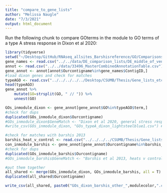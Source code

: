 ```yaml
---
title: "compare_to_gene_lists"
author: "Melissa Naugle"
date: "7/3/2021"
output: html_document
---
```



Run the following chunk to compare GOterms in the module to GO terms of a type A stress response in Dixon et al 2020:


```r
library(tidyverse)
setwd("~/Desktop/GitHub/RNAseq_allsites_Barshisreference/GO/Comparisons_gene_lists/")
gene_names <- read.csv("../../data/DE_comparison_lists/DE_middle_of_venn_classic_FDR0.05.csv")
annot <- read.csv("../../data/33496_MasterCombinedAnnotationTable.csv")
gene_annot <- annot[annot$Ourcontigname%in%gene_names$ContigID,]
#load dixon genes and check for matches
typeAGO <- read.csv("../../../../../Desktop/CSUMB/Thesis/Gene_lists_etc/typeA_Dixon_metaanalysis_mec15535-sup-0002-tables1-s10 copy.csv")
head(typeAGO)
gene_annot %>% 
    mutate(GO=strsplit(GO, " // ")) %>% 
    unnest(GO)

GOs_inmodule_dixon <- gene_annot[gene_annot$GO%in%typeAGO$term,]
#check for dups 
duplicated(GOs_inmodule_dixon$Ourcontigname)
#GOs_inmodule_dixon$GeneMatch <- "Dixon et al 2020, general stress response"
#write_csv(GOs_inmodule_dixon, "GOs_typeA_dixon_lightsteelblue1.csv") #change to module color

#check for matches with barshis 2013
barshis_heat_v_control <- read.csv("../../../../CSUMB/Thesis/Gene_lists_etc/DEGS_control_v_hot_barshi2013.csv")
con_inmodule_barshis <- gene_annot[gene_annot$Ourcontigname%in%barshis_heat_v_control$ContigName,]
#check for dups 
duplicated(GOs_inmodule_barshis$Ourcontigname)
#GOs_inmodule_barshis$GeneMatch <- "Barshis et al 2013, heats v control"

#put them together 
all_shared <- merge(GOs_inmodule_dixon, GOs_inmodule_barshis, all = T) 
duplicated(all_shared$Ourcontigname)

write_csv(all_shared, paste0("GOs_dixon_barshis_other_",modulecolor,".csv")) 

```
